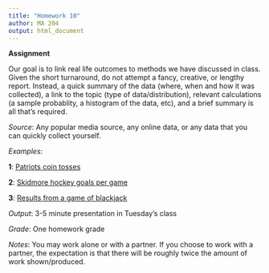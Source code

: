 ```yaml
---
title: "Homework 10"
author: MA 204
output: html_document
---
```


**Assignment**
 
Our goal is to link real life outcomes to methods we have discussed in class. Given the short turnaround, do not attempt a fancy, creative, or lengthy report. Instead, a quick summary of the data (where, when and how it was collected), a link to the topic (type of data/distribution), relevant calculations (a sample probablity, a histogram of the data, etc), and a brief summary is all that's required. 

*Source*: Any popular media source, any online data, or any data that you can quickly collect yourself. 

*Examples*: 

**1**: [Patriots coin tosses](http://www.cbssports.com/nfl/news/patriots-have-no-need-for-probability-win-coin-flip-at-impossible-clip/)

**2**: [Skidmore hockey goals per game](http://www.skidmoreathletics.com/schedule.aspx?path=mhockey)

**3**: [Results from a game of blackjack](https://saratogacasino.com/) 

*Output*: 3-5 minute presentation in Tuesday's class

*Grade*: One homework grade

*Notes*: You may work alone or with a partner. If you choose to work with a partner, the expectation is that there will be roughly twice the amount of work shown/produced. 